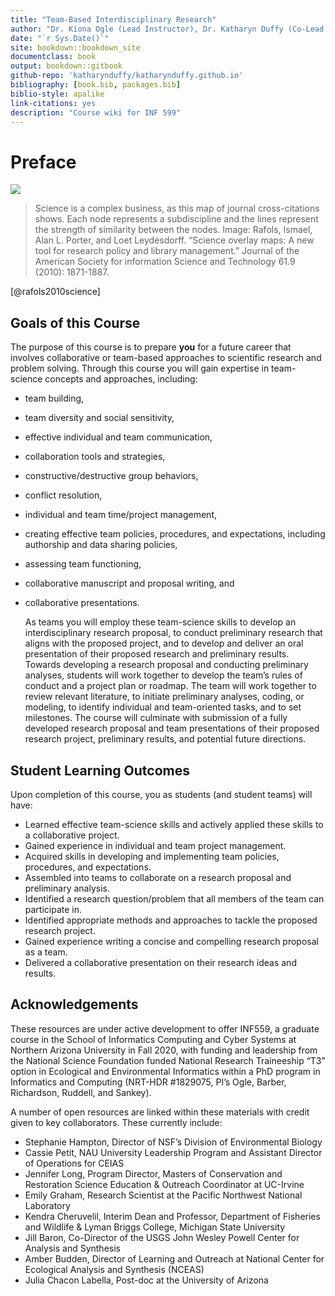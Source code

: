 ```yaml
--- 
title: "Team-Based Interdisciplinary Research"
author: "Dr. Kiona Ogle (Lead Instructor), Dr. Katharyn Duffy (Co-Lead Instructor), & Dr. Kimberly Samuels-Crow (Contributing Instructor)"
date: "`r Sys.Date()`"
site: bookdown::bookdown_site
documentclass: book
output: bookdown::gitbook
github-repo: 'katharynduffy/katharynduffy.github.io'
bibliography: [book.bib, packages.bib]
biblio-style: apalike
link-citations: yes
description: "Course wiki for INF 599"
---
```


# Preface {-}

![](/Users/kdw223/Research/TeamBasedResearch/images/intro_1.jpeg)

> Science is a complex business, as this map of journal cross-citations shows. Each node represents a subdiscipline and the lines represent the strength of similarity between the nodes. Image: Rafols, Ismael, Alan L. Porter, and Loet Leydesdorff. "Science overlay maps: A new tool for research policy and library management." Journal of the American Society for information Science and Technology 61.9 (2010): 1871-1887. 

[@rafols2010science]

## Goals of this Course

The purpose of this course is to prepare **you** for a future career that involves collaborative or team-based approaches to scientific research and problem solving. Through this course you will gain expertise in team-science concepts and approaches, including:

- team building,
- team diversity and social sensitivity,
- effective individual and team communication,
- collaboration tools and strategies,
- constructive/destructive group behaviors,
- conflict resolution,
- individual and team time/project management,
- creating effective team policies, procedures, and expectations, including authorship and data sharing policies,
- assessing team functioning,
- collaborative manuscript and proposal writing, and
- collaborative presentations.

  As teams you will employ these team-science skills to develop an interdisciplinary research proposal, to conduct preliminary research that aligns with the proposed project, and to develop and deliver an oral presentation of their proposed research and preliminary results. Towards developing a research proposal and conducting preliminary analyses, students will work together to develop the team’s rules of conduct and a project plan or roadmap. The team will work together to review relevant literature, to initiate preliminary analyses, coding, or modeling, to identify individual and team-oriented tasks, and to set milestones. The course will culminate with submission of a fully developed research proposal and team presentations of their proposed research project, preliminary results, and potential future directions.
  
## Student Learning Outcomes

Upon completion of this course, you as students (and student teams) will have:

- Learned effective team-science skills and actively applied these skills to a collaborative project.
- Gained experience in individual and team project management.
- Acquired skills in developing and implementing team policies, procedures, and expectations.
- Assembled into teams to collaborate on a research proposal and preliminary analysis.
- Identified a research question/problem that all members of the team can participate in.
- Identified appropriate methods and approaches to tackle the proposed research project.
- Gained experience writing a concise and compelling research proposal as a team.
- Delivered a collaborative presentation on their research ideas and results.

## Acknowledgements

These resources are under active development to offer INF559, a graduate course in the School of Informatics Computing and Cyber Systems at Northern Arizona University in Fall 2020, with funding and leadership from the National Science Foundation funded National Research Traineeship “T3” option in Ecological and Environmental Informatics within a PhD program in Informatics and Computing (NRT-HDR #1829075, PI’s Ogle, Barber, Richardson, Ruddell, and Sankey).

A number of open resources are linked within these materials with credit given to key collaborators.  These currently include:

- Stephanie Hampton, Director of NSF’s Division of Environmental Biology
- Cassie Petit, NAU University Leadership Program and Assistant Director of Operations for CEIAS
- Jennifer Long, Program Director, Masters of Conservation and Restoration Science Education & Outreach Coordinator at UC-Irvine
- Emily Graham, Research Scientist at the Pacific Northwest National Laboratory
- Kendra Cheruvelil, Interim Dean and Professor, Department of Fisheries and Wildlife & Lyman Briggs College, Michigan State University
- Jill Baron, Co-Director of the USGS John Wesley Powell Center for Analysis and Synthesis 
- Amber Budden, Director of Learning and Outreach at National Center for Ecological Analysis and Synthesis (NCEAS)
- Julia Chacon Labella, Post-doc at the University of Arizona